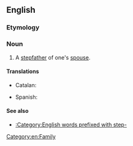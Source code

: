 ==English==

===Etymology===
{{prefix|step|father-in-law|lang=en}}

===Noun===
{{en-noun|head=[[stepfather]]-in-[[law]]|stepfathers-in-law}}

# A [[stepfather]] of one's [[spouse]].

====Translations====
{{trans-top|}}
* Catalan: {{t+|ca|sograstre|m}}
{{trans-mid}}
* Spanish: {{t+|es|suegrastro|m}}
{{trans-bottom}}

====See also====
* [[:Category:English words prefixed with step-]]

[[Category:en:Family]]